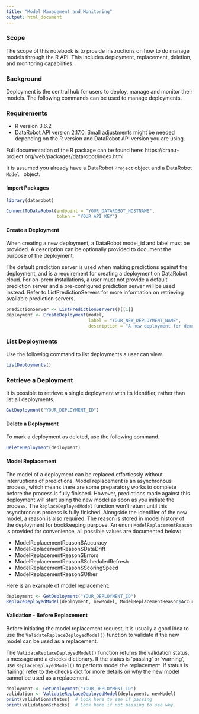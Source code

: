 ```yaml
---
title: "Model Management and Monitoring"
output: html_document
---
```

### Scope

The scope of this notebook is to provide instructions on how to do manage models through the R API. This includes deployment, replacement, deletion, and monitoring capabilities.

### Background

Deployment is the central hub for users to deploy, manage and monitor their models. The following commands can be used to manage deployments.

### Requirements

- R version 3.6.2
-  DataRobot API version 2.17.0. 
Small adjustments might be needed depending on the R version and DataRobot API version you are using.

Full documentation of the R package can be found here: https://cran.r-project.org/web/packages/datarobot/index.html

It is assumed you already have a DataRobot <code>Project</code> object and a DataRobot <code>Model </code> object.

#### Import Packages

```r
library(datarobot)

ConnectToDataRobot(endpoint = "YOUR_DATAROBOT_HOSTNAME", 
                   token = "YOUR_API_KEY")
```

#### Create a Deployment

When creating a new deployment, a DataRobot model_id and label must be provided. A description can be optionally provided to document the purpose of the deployment.

The default prediction server is used when making predictions against the deployment, and is a requirement for creating a deployment on DataRobot cloud. For on-prem installations, a user must not provide a default prediction server and a pre-configured prediction server will be used instead. Refer to ListPredictionServers for more information on retrieving available prediction servers.


```r
predictionServer <- ListPredictionServers()[[1]]
deployment <- CreateDeployment(model,
                               label = "YOUR_NEW_DEPLOYMENT_NAME",
                               description = "A new deployment for demo purposes",defaultPredictionServerId = predictionServer)

```

### List Deployments
Use the following command to list deployments a user can view.

```r
ListDeployments()
```

### Retrieve a Deployment
It is possible to retrieve a single deployment with its identifier, rather than list all deployments.

```r
GetDeployment("YOUR_DEPLOYMENT_ID")
```

#### Delete a Deployment
To mark a deployment as deleted, use the following command.

```r
DeleteDeployment(deployment)
```

#### Model Replacement
The model of a deployment can be replaced effortlessly without interruptions of predictions.
Model replacement is an asynchronous process, which means there are some preparatory works to complete before the process is fully finished. However, predictions made against this deployment will start using the new model as soon as you initiate the process. The <code>ReplaceDeployedModel</code> function won’t return until this asynchronous process is fully finished.
Alongside the identifier of the new model, a reason is also required. The reason is stored in model history of the deployment for bookkeeping purpose. An enum <code>ModelReplacementReason</code> is provided for convenience, all possible values are documented below:


- ModelReplacementReason$Accuracy
- ModelReplacementReason$DataDrift
- ModelReplacementReason$Errors
- ModelReplacementReason$ScheduledRefresh
- ModelReplacementReason$ScoringSpeed
- ModelReplacementReason$Other

Here is an example of model replacement:

```r
deployment <- GetDeployment("YOUR_DEPLOYMENT_ID")
ReplaceDeployedModel(deployment, newModel, ModelReplacementReason$Accuracy)
```

#### Validation - Before Replacement
Before initiating the model replacement request, it is usually a good idea to use the <code>ValidateReplaceDeployedModel()</code> function to validate if the new model can be used as a replacement.

The <code>ValidateReplaceDeployedModel()</code> function returns the validation status, a message and a checks dictionary. If the status is ‘passing’ or ‘warning’, use <code>ReplaceDeployedModel()</code> to perform model the replacement. If status is ‘failing’, refer to the checks dict for more details on why the new model cannot be used as a replacement.

```r
deployment <- GetDeployment("YOUR_DEPLOYMENT_ID")
validation <- ValidateReplaceDeployedModel(deployment, newModel)
print(validation$status)  # Look here to see if passing
print(validation$checks)  # Look here if not passing to see why
```